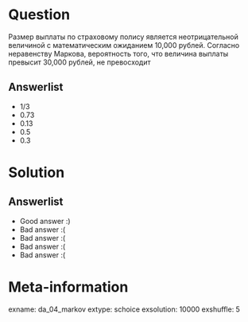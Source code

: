 Question
========

Размер выплаты по страховому полису является неотрицательной величиной с математическим ожиданием 10\,000 рублей. 
Согласно неравенству Маркова, вероятность того, что величина выплаты превысит 30\,000 рублей, не превосходит

Answerlist
----------
* $1/3$
* $0.73$
* $0.13$
* $0.5$
* $0.3$

Solution
========

Answerlist
----------
*  Good answer :)
*  Bad answer :(
*  Bad answer :(
*  Bad answer :(
*  Bad answer :(

Meta-information
================
exname: da_04_markov
extype: schoice
exsolution: 10000
exshuffle: 5
